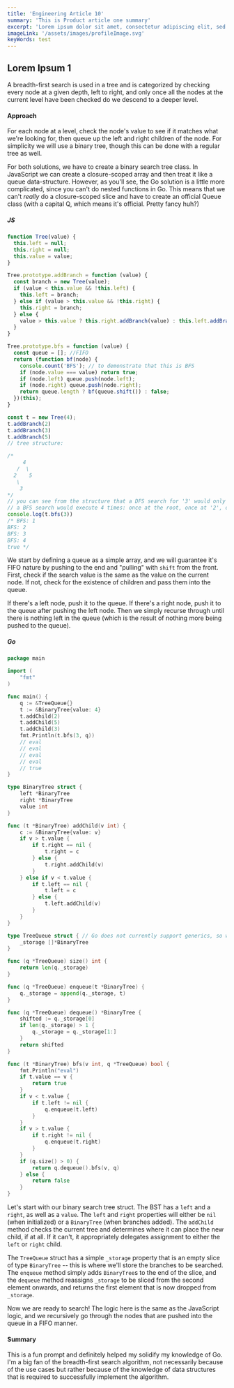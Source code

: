 ```yaml
---
title: 'Engineering Article 10'
summary: 'This is Product article one summary'
excerpt: 'Lorem ipsum dolor sit amet, consectetur adipiscing elit, sed do eiusmod tempor incididunt ut labore et dolore magna aliqua. Praesent elementum facilisis leo vel fringilla est ullamcorper eget. At imperdiet dui accumsan sit amet nulla facilities morbi tempus.'
imageLink: '/assets/images/profileImage.svg'
keyWords: test
---
```

## Lorem Ipsum 1
A breadth-first search is used in a tree and is categorized by checking every node at a given depth, left to right, and only once all the nodes at the current level have been checked do we descend to a deeper level.

<!-- end -->

#### Approach

For each node at a level, check the node's value to see if it matches what we're looking for, then queue up the left and right children of the node. For simplicity we will use a binary tree, though this can be done with a regular tree as well.

For both solutions, we have to create a binary search tree class. In JavaScript we can create a closure-scoped array and then treat it like a queue data-structure. However, as you'll see, the Go solution is a little more complicated, since you can't do nested functions in Go. This means that we can't *really* do a closure-scoped slice and have to create an official Queue class (with a capital Q, which means it's official. Pretty fancy huh?)

##### JS

```js
function Tree(value) {
  this.left = null;
  this.right = null;
  this.value = value;
}

Tree.prototype.addBranch = function (value) {
  const branch = new Tree(value);
  if (value < this.value && !this.left) {
    this.left = branch;
  } else if (value > this.value && !this.right) {
    this.right = branch;
  } else {
    value > this.value ? this.right.addBranch(value) : this.left.addBranch(value);
  }
}

Tree.prototype.bfs = function (value) {
  const queue = []; //FIFO
  return (function bf(node) {
    console.count('BFS'); // to demonstrate that this is BFS
    if (node.value === value) return true;
    if (node.left) queue.push(node.left);
    if (node.right) queue.push(node.right);
    return queue.length ? bf(queue.shift()) : false;
  })(this);
}

const t = new Tree(4);
t.addBranch(2)
t.addBranch(3)
t.addBranch(5)
// tree structure:

/*
     4
   /  \
  2    5
   \
    3
*/
// you can see from the structure that a DFS search for '3' would only execute 3 times: once at the root, once at '2', and finally once at '3'
// a BFS search would execute 4 times: once at the root, once at '2', once at '5', and finally once at '3'
console.log(t.bfs(3))
/* BFS: 1
BFS: 2
BFS: 3
BFS: 4
true */
```

We start by defining a queue as a simple array, and we will guarantee it's FIFO nature by pushing to the end and "pulling" with `shift` from the front. First, check if the search value is the same as the value on the current node. If not, check for the existence of children and pass them into the queue.

If there's a left node, push it to the queue. If there's a right node, push it to the queue after pushing the left node. Then we simply recurse through until there is nothing left in the queue (which is the result of nothing more being pushed to the queue).

##### Go

```go
package main

import (
	"fmt"
)

func main() {
	q := &TreeQueue{}
	t := &BinaryTree{value: 4}
	t.addChild(2)
	t.addChild(5)
	t.addChild(3)
	fmt.Println(t.bfs(3, q))
	// eval
	// eval
	// eval
	// eval
	// true
}

type BinaryTree struct {
	left *BinaryTree
	right *BinaryTree
	value int
}

func (t *BinaryTree) addChild(v int) {
	c := &BinaryTree{value: v}
	if v > t.value {
		if t.right == nil {
			t.right = c
		} else {
			t.right.addChild(v)
		}
	} else if v < t.value {
		if t.left == nil {
			t.left = c
		} else {
			t.left.addChild(v)
		}
	}
}

type TreeQueue struct { // Go does not currently support generics, so we have to make a TreeQueue
	_storage []*BinaryTree
}

func (q *TreeQueue) size() int {
	return len(q._storage)
}

func (q *TreeQueue) enqueue(t *BinaryTree) {
	q._storage = append(q._storage, t)
}

func (q *TreeQueue) dequeue() *BinaryTree {
	shifted := q._storage[0]
	if len(q._storage) > 1 {
		q._storage = q._storage[1:]
	}
	return shifted
}

func (t *BinaryTree) bfs(v int, q *TreeQueue) bool {
	fmt.Println("eval")
	if t.value == v {
		return true
	}
	if v < t.value {
		if t.left != nil {
			q.enqueue(t.left)
		}
	}
	if v > t.value {
		if t.right != nil {
			q.enqueue(t.right)
		}
	}
	if (q.size() > 0) {
		return q.dequeue().bfs(v, q)
	} else {
		return false
	}
}
```

Let's start with our binary search tree struct. The BST has a `left` and a `right`, as well as a `value`. The `left` and `right` properties will either be `nil` (when initialized) or a `BinaryTree` (when branches added). The `addChild` method checks the current tree and determines where it can place the new child, if at all. If it can't, it appropriately delegates assignment to either the `left` or `right` child.

The `TreeQueue` struct has a simple `_storage` property that is an empty slice of type `BinaryTree` -- this is where we'll store the branches to be searched. The `enqueue` method simply adds `BinaryTree`s to the end of the slice, and the `dequeue` method reassigns `_storage` to be sliced from the second element onwards, and returns the first element that is now dropped from `_storage`.

Now we are ready to search! The logic here is the same as the JavaScript logic, and we recursively go through the nodes that are pushed into the queue in a FIFO manner.

#### Summary

This is a fun prompt and definitely helped my solidify my knowledge of Go. I'm a big fan of the breadth-first search algorithm, not necessarily because of the use cases but rather because of the knowledge of data structures that is required to successfully implement the algorithm.